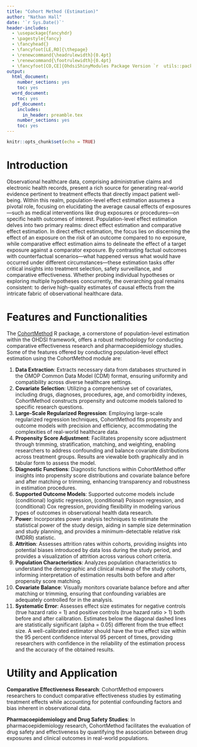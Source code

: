 ```yaml
---
title: "Cohort Method (Estimation)"
author: "Nathan Hall"
date: '`r Sys.Date()`'
header-includes:
  - \usepackage{fancyhdr}
  - \pagestyle{fancy}
  - \fancyhead{}
  - \fancyfoot[LE,RO]{\thepage}
  - \renewcommand{\headrulewidth}{0.4pt}
  - \renewcommand{\footrulewidth}{0.4pt}
  - \fancyfoot[CO,CE]{OhdsiShinyModules Package Version `r  utils::packageVersion("OhdsiShinyModules")`}
output:
  html_document:
    number_sections: yes
    toc: yes
  word_document:
    toc: yes
  pdf_document:
    includes:
      in_header: preamble.tex
    number_sections: yes
    toc: yes
---
```


```{=html}
<!--
%\VignetteEngine{knitr}
%\VignetteIndexEntry{CohortMethod}
-->
```
```r
knitr::opts_chunk$set(echo = TRUE)
```

# Introduction

Observational healthcare data, comprising administrative claims and electronic health records, present a rich source for generating real-world evidence pertinent to treatment effects that directly impact patient well-being. Within this realm, population-level effect estimation assumes a pivotal role, focusing on elucidating the average causal effects of exposures—such as medical interventions like drug exposures or procedures—on specific health outcomes of interest. Population-level effect estimation delves into two primary realms: direct effect estimation and comparative effect estimation. In direct effect estimation, the focus lies on discerning the effect of an exposure on the risk of an outcome compared to no exposure, while comparative effect estimation aims to delineate the effect of a target exposure against a comparator exposure. By contrasting factual outcomes with counterfactual scenarios—what happened versus what would have occurred under different circumstances—these estimation tasks offer critical insights into treatment selection, safety surveillance, and comparative effectiveness. Whether probing individual hypotheses or exploring multiple hypotheses concurrently, the overarching goal remains consistent: to derive high-quality estimates of causal effects from the intricate fabric of observational healthcare data.

# Features and Functionalities

The [CohortMethod](https://ohdsi.github.io/CohortMethod/ "CohortMethod") R package, a cornerstone of population-level estimation within the OHDSI framework, offers a robust methodology for conducting comparative effectiveness research and pharmacoepidemiology studies. Some of the features offered by conducting population-level effect estimation using the CohortMethod module are:

1.  **Data Extraction**: Extracts necessary data from databases structured in the OMOP Common Data Model (CDM) format, ensuring uniformity and compatibility across diverse healthcare settings.
2.  **Covariate Selection**: Utilizing a comprehensive set of covariates, including drugs, diagnoses, procedures, age, and comorbidity indexes, CohortMethod constructs propensity and outcome models tailored to specific research questions.
3.  **Large-Scale Regularized Regression**: Employing large-scale regularized regression techniques, CohortMethod fits propensity and outcome models with precision and efficiency, accommodating the complexities of real-world healthcare data.
4.  **Propensity Score Adjustment**: Facilitates propensity score adjustment through trimming, stratification, matching, and weighting, enabling researchers to address confounding and balance covariate distributions across treatment groups. Results are viewable both graphically and in tabular form to assess the model.
5.  **Diagnostic Functions**: Diagnostic functions within CohortMethod offer insights into propensity score distributions and covariate balance before and after matching or trimming, enhancing transparency and robustness in estimation procedures.
6.  **Supported Outcome Models**: Supported outcome models include (conditional) logistic regression, (conditional) Poisson regression, and (conditional) Cox regression, providing flexibility in modeling various types of outcomes in observational health data research.
7.  **Power**: Incorporates power analysis techniques to estimate the statistical power of the study design, aiding in sample size determination and study planning, and provides a minimum-detectable relative risk (MDRR) statistic.
8.  **Attrition**:  Assesses attrition rates within cohorts, providing insights into potential biases introduced by data loss during the study period, and provides a visualization of attrition across various cohort criteria.
9.  **Population Characteristics**:  Analyzes population characteristics to understand the demographic and clinical makeup of the study cohorts, informing interpretation of estimation results both before and after propensity score matching.
10. **Covariate Balance**: Visually monitors covariate balance before and after matching or trimming, ensuring that confounding variables are adequately controlled for in the analysis.
11. **Systematic Error**: Assesses effect size estimates for negative controls (true hazard ratio = 1) and positive controls (true hazard ratio > 1) both before and after calibration. Estimates below the diagonal dashed lines are statistically significant (alpha = 0.05) different from the true effect size. A well-calibrated estimator should have the true effect size within the 95 percent confidence interval 95 percent of times, providing researchers with confidence in the reliability of the estimation process and the accuracy of the obtained results.

# Utility and Application

**Comparative Effectiveness Research**: CohortMethod empowers researchers to conduct comparative effectiveness studies by estimating treatment effects while accounting for potential confounding factors and bias inherent in observational data.

**Pharmacoepidemiology and Drug Safety Studies**: In pharmacoepidemiology research, CohortMethod facilitates the evaluation of drug safety and effectiveness by quantifying the association between drug exposures and clinical outcomes in real-world populations.
